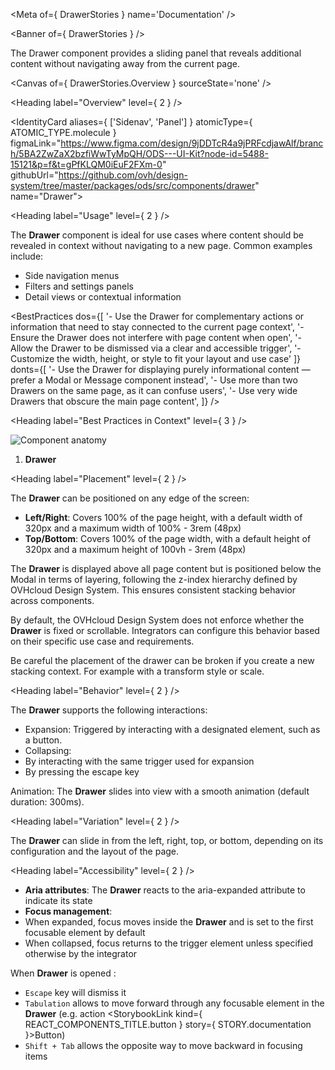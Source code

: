 
<Meta of={ DrawerStories } name='Documentation' />

<Banner of={ DrawerStories } />

The Drawer component provides a sliding panel that reveals additional content without navigating away from the current page.

<Canvas of={ DrawerStories.Overview } sourceState='none' />

<Heading label="Overview" level={ 2 } />

<IdentityCard aliases={ ['Sidenav', 'Panel'] }
              atomicType={ ATOMIC_TYPE.molecule }
              figmaLink="https://www.figma.com/design/9jDDTcR4a9jPRFcdjawAlf/branch/5BA2ZwZaX2bzfiWwTyMpQH/ODS---UI-Kit?node-id=5488-15121&p=f&t=gPfKLQM0iEuF2FXm-0"
              githubUrl="https://github.com/ovh/design-system/tree/master/packages/ods/src/components/drawer"
              name="Drawer">
</IdentityCard>

<Heading label="Usage" level={ 2 } />

The **Drawer** component is ideal for use cases where content should be revealed in context without navigating to a new page. Common examples include:

- Side navigation menus
- Filters and settings panels
- Detail views or contextual information

<BestPractices
  dos={[
    '- Use the Drawer for complementary actions or information that need to stay connected to the current page context',
    '- Ensure the Drawer does not interfere with page content when open',
    '- Allow the Drawer to be dismissed via a clear and accessible trigger',
    '- Customize the width, height, or style to fit your layout and use case'
  ]}
  donts={[
    '- Use the Drawer for displaying purely informational content — prefer a Modal or Message component instead',
    '- Use more than two Drawers on the same page, as it can confuse users',
    '- Use very wide Drawers that obscure the main page content',
  ]}
/>

<Heading label="Best Practices in Context" level={ 3 } />

![Component anatomy](components/drawer/anatomy.png "Component anatomy")

1. **Drawer**

<Heading label="Placement" level={ 2 } />

The **Drawer** can be positioned on any edge of the screen:

- **Left/Right**: Covers 100% of the page height, with a default width of 320px and a maximum width of 100% - 3rem (48px)
- **Top/Bottom**: Covers 100% of the page width, with a default height of 320px and a maximum height of 100vh - 3rem (48px)

The **Drawer** is displayed above all page content but is positioned below the Modal in terms of layering, following the z-index hierarchy defined by OVHcloud Design System. This ensures consistent stacking behavior across components.

By default, the OVHcloud Design System does not enforce whether the **Drawer** is fixed or scrollable. Integrators can configure this behavior based on their specific use case and requirements.

Be careful the placement of the drawer can be broken if you create a new <ExternalLink href="https://developer.mozilla.org/en-US/docs/Web/CSS/CSS_positioned_layout/Understanding_z-index/Stacking_context" target="_blank">stacking context</ExternalLink>.
For example with a transform style or scale.

<Heading label="Behavior" level={ 2 } />

The **Drawer** supports the following interactions:

- Expansion: Triggered by interacting with a designated element, such as a button.
- Collapsing:
- By interacting with the same trigger used for expansion
- By pressing the escape key

Animation: The **Drawer** slides into view with a smooth animation (default duration: 300ms).

<Heading label="Variation" level={ 2 } />

The **Drawer** can slide in from the left, right, top, or bottom, depending on its configuration and the layout of the page.

<Heading label="Accessibility" level={ 2 } />

- **Aria attributes**: The **Drawer** reacts to the aria-expanded attribute to indicate its state
- **Focus management**:
- When expanded, focus moves inside the **Drawer** and is set to the first focusable element by default
- When collapsed, focus returns to the trigger element unless specified otherwise by the integrator

When **Drawer** is opened :
- `Escape` key will dismiss it
- `Tabulation` allows to move forward through any focusable element in the **Drawer** (e.g. action <StorybookLink kind={ REACT_COMPONENTS_TITLE.button } story={ STORY.documentation }>Button</StorybookLink>)
- `Shift + Tab` allows the opposite way to move backward in focusing items
